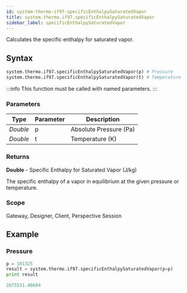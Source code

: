 ```yaml
---
id: system-thermo-if97-specificEnthalpySaturatedVapor
title: system.thermo.if97.specificEnthalpySaturatedVapor
sidebar_label: specificEnthalpySaturatedVapor
---
```


Calculates the specific enthalpy for saturated vapor.

## Syntax

```python
system.thermo.if97.specificEnthalpySaturatedVapor(p) # Pressure
system.thermo.if97.specificEnthalpySaturatedVapor(t) # Temperature
```

:::info
This function must be called with named parameters.
:::

### Parameters

<APITable>

| Type     | Parameter | Description                     |
| -------- | --------- | ------------------------------- |
| _Double_ | p         | Absolute Pressure (Pa)          |
| _Double_ | t         | Temperature (K)                |

</APITable>

### Returns
__Double__ - Specific Enthalpy for Saturated Vapor (J/kg)

The specific enthalpy of a vapor in equilibrium at the given pressure or temperature.

### Scope
Gateway, Designer, Client, Perspective Session

## Example

### Pressure
```python
p = 101325
result = system.thermo.if97.specificEnthalpySaturatedVapor(p=p)
print result
```

```python title="Result"
2675531.46604
```